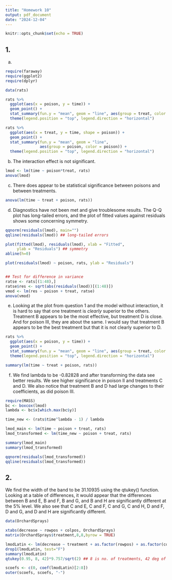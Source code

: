 ```yaml
---
title: "Homework 10"
output: pdf_document
date: "2024-12-04"
---
```


```r
knitr::opts_chunk$set(echo = TRUE)
```

## 1.

a.

```r
require(faraway)
require(ggplot2)
require(dplyr)

data(rats)

rats %>% 
  ggplot(aes(x = poison, y = time)) +
  geom_point() +
  stat_summary(fun.y = "mean", geom = "line", aes(group = treat, color = treat)) +
  theme(legend.position = "top", legend.direction = "horizontal")

rats %>% 
  ggplot(aes(x = treat, y = time, shape = poison)) +
  geom_point() +
  stat_summary(fun.y = "mean", geom = "line",
               aes(group = poison, color = poison)) +
  theme(legend.position = "top", legend.direction = "horizontal")


```

b. The interaction effect is not significant. 

```r

lmod <- lm(time ~ poison*treat, rats)
anova(lmod)

```

c. There does appear to be statistical significance between poisons and between treatments. 

```r

anova(lm(time ~ treat + poison, rats))

```

d. Diagnostics have not been met and give troublesome results. The Q-Q plot has long-tailed errors, and the plot of fitted values against residuals shows some concerning symmetry. 

```r

qqnorm(residuals(lmod), main="")
qqline(residuals(lmod)) ## long-tailed errors

plot(fitted(lmod), residuals(lmod), xlab = "Fitted",
     ylab = "Residuals") ## symmetry
abline(h=0)

plot(residuals(lmod) ~ poison, rats, ylab = "Residuals")


## Test for difference in variance
ratse <- rats[(1:48),]
ratse$res <- sqrt(abs(residuals(lmod))[(1:48)])
vmod <- lm(res ~ poison + treat, ratse)
anova(vmod)

```

e. Looking at the plot from question 1 and the model without interaction, it is hard to say that one treatment is *clearly* superior to the others. Treatment B appears to be the most effective, but treatment D is close. And for poison III, they are about the same. I would say that treatment B appears to be the best treatment but that it is not clearly superior to D. 

```r

rats %>% 
  ggplot(aes(x = poison, y = time)) +
  geom_point() +
  stat_summary(fun.y = "mean", geom = "line", aes(group = treat, color = treat)) +
  theme(legend.position = "top", legend.direction = "horizontal")

summary(lm(time ~ treat + poison, rats))

```

f. We find lambda to be -0.82828 and after transforming the data see better results. We see higher significance in poison II and treatments C and D. We also notice that treatment B and D had large changes to their coefficients, as did poison III. 

```r

require(MASS)
bc <- boxcox(lmod)
lambda <- bc$x[which.max(bc$y)]

time_new <- (rats$time^lambda - 1) / lambda

lmod_main <- lm(time ~ poison + treat, rats)
lmod_transformed <- lm(time_new ~ poison + treat, rats)

summary(lmod_main)
summary(lmod_transformed)

qqnorm(residuals(lmod_transformed))
qqline(residuals(lmod_transformed))

```

## 2. 

We find the width of the band to be 31.10935 using the qtukey() function. Looking at a table of differences, it would appear that the differences between B and E, B and F, B and G, and B and H are significantly different at the 5% level. We also see that C and E, C and F, C and G, C and H, D and F, D and G, and D and H are significantly different. 

```r

data(OrchardSprays)

xtabs(decrease ~ rowpos + colpos, OrchardSprays)
matrix(OrchardSprays$treatment,8,8,byrow = TRUE)

lmodLatin <- lm(decrease ~ treatment + as.factor(rowpos) + as.factor(colpos), OrchardSprays)
drop1(lmodLatin, test="F")
summary(lmodLatin)
qtukey(0.95, 8, 42)*9.757/sqrt(2) ## 8 is no. of treatments, 42 deg of freedom

scoefs <- c(0, coef(lmodLatin)[2:8])
outer(scoefs, scoefs, "-")

```